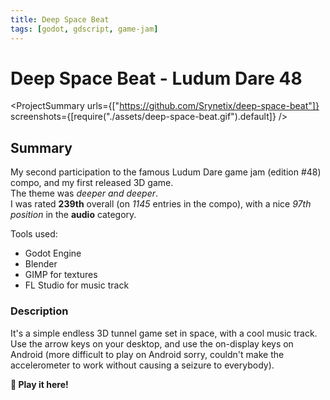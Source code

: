 ```yaml
---
title: Deep Space Beat
tags: [godot, gdscript, game-jam]
---
```


<Back name="Projects" link="../../" />

# Deep Space Beat - Ludum Dare 48

<ProjectSummary
  urls={["https://github.com/Srynetix/deep-space-beat"]}
  screenshots={[require("./assets/deep-space-beat.gif").default]}
/>

## Summary

My second participation to the famous <ELink href="https://ldjam.com/events/ludum-dare/48/">Ludum Dare game jam (edition #48)</ELink> compo, and my first released 3D game.  
The theme was _deeper and deeper_.  
I was rated <ELink href="https://ldjam.com/events/ludum-dare/48/deep-space-beat"><b>239th</b> overall</ELink> (on _1145_ entries in the compo), with a nice _97th position_ in the **audio** category.

Tools used:

- Godot Engine
- Blender
- GIMP for textures
- FL Studio for music track

### Description

It's a simple endless 3D tunnel game set in space, with a cool music track.
Use the arrow keys on your desktop, and use the on-display keys on Android (more difficult to play on Android sorry, couldn't make the accelerometer to work without causing a seizure to everybody).

<ELink href="https://srynetix.github.io/deep-space-beat/">
  <b>🚀 Play it here!</b>
</ELink>
